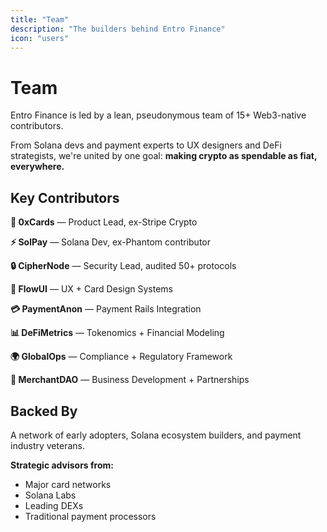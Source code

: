 ```yaml
---
title: "Team"
description: "The builders behind Entro Finance"
icon: "users"
---
```


# Team

Entro Finance is led by a lean, pseudonymous team of 15+ Web3-native contributors.

From Solana devs and payment experts to UX designers and DeFi strategists, we're united by one goal:
**making crypto as spendable as fiat, everywhere.**

## Key Contributors

**🎯 0xCards** — Product Lead, ex-Stripe Crypto

**⚡ SolPay** — Solana Dev, ex-Phantom contributor  

**🔒 CipherNode** — Security Lead, audited 50+ protocols

**🎨 FlowUI** — UX + Card Design Systems

**💳 PaymentAnon** — Payment Rails Integration

**📊 DeFiMetrics** — Tokenomics + Financial Modeling

**🌍 GlobalOps** — Compliance + Regulatory Framework

**🤝 MerchantDAO** — Business Development + Partnerships

## Backed By

A network of early adopters, Solana ecosystem builders, and payment industry veterans.

**Strategic advisors from:**
- Major card networks
- Solana Labs
- Leading DEXs
- Traditional payment processors

